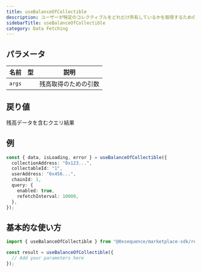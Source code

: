 ```yaml
---
title: useBalanceOfCollectible
description: ユーザーが特定のコレクティブルをどれだけ所有しているかを取得するためのフック
sidebarTitle: useBalanceOfCollectible
category: Data Fetching
---
```


## パラメータ

| 名前     | 型 | 説明         |
| ------ | - | ---------- |
| `args` |   | 残高取得のための引数 |

## 戻り値
残高データを含むクエリ結果

## 例

```typescript
const { data, isLoading, error } = useBalanceOfCollectible({
  collectionAddress: "0x123...",
  collectableId: "1",
  userAddress: "0x456...",
  chainId: 1,
  query: {
    enabled: true,
    refetchInterval: 10000,
  },
});
```

## 基本的な使い方

```typescript
import { useBalanceOfCollectible } from "@0xsequence/marketplace-sdk/react/hooks";

const result = useBalanceOfCollectible({
  // Add your parameters here
});
```